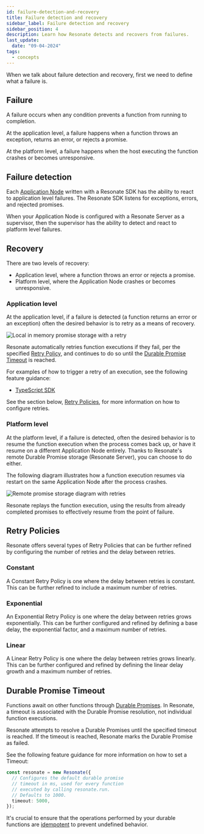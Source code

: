 ```yaml
---
id: failure-detection-and-recovery
title: Failure detection and recovery
sidebar_label: Failure detection and recovery
sidebar_position: 4
description: Learn how Resonate detects and recovers from failures.
last_update:
  date: "09-04-2024"
tags:
  - concepts
---
```


When we talk about failure detection and recovery, first we need to define what a failure is.

## Failure

A failure occurs when any condition prevents a function from running to completion.

At the application level, a failure happens when a function throws an exception, returns an error, or rejects a promise.

At the platform level, a failure happens when the host executing the function crashes or becomes unresponsive.

## Failure detection

Each [Application Node](/concepts/application-node) written with a Resonate SDK has the ability to react to application level failures.
The Resonate SDK listens for exceptions, errors, and rejected promises.

When your Application Node is configured with a Resonate Server as a supervisor, then the supervisor has the ability to detect and react to platform level failures.

## Recovery

There are two levels of recovery:

- Application level, where a function throws an error or rejects a promise.
- Platform level, where the Application Node crashes or becomes unresponsive.

### Application level

At the application level, if a failure is detected (a function returns an error or an exception) often the desired behavior is to retry as a means of recovery.

![Local in memory promise storage with a retry](/img/local-storage-promise-with-retry.svg)

Resonate automatically retries function executions if they fail, per the specified [Retry Policy](#retry-policies), and continues to do so until the [Durable Promise Timeout](#durable-promise-timeout) is reached.

For examples of how to trigger a retry of an execution, see the following feature guidance:

- [TypeScript SDK](/develop/typescript#trigger-a-retry)

See the section below, [Retry Policies](#retry-policies), for more information on how to configure retries.

### Platform level

At the platform level, if a failure is detected, often the desired behavior is to resume the function execution when the process comes back up, or have it resume on a different Application Node entirely.
Thanks to Resonate's remote Durable Promise storage (Resonate Server), you can choose to do either.

The following diagram illustrates how a function execution resumes via restart on the same Application Node after the process crashes.

![Remote promise storage diagram with retries](/img/remote-storage-promise-with-retries.svg)

Resonate replays the function execution, using the results from already completed promises to effectively resume from the point of failure.

## Retry Policies

Resonate offers several types of Retry Policies that can be further refined by configuring the number of retries and the delay between retries.

### Constant

A Constant Retry Policy is one where the delay between retries is constant.
This can be further refined to include a maximum number of retries.

### Exponential

An Exponential Retry Policy is one where the delay between retries grows exponentially.
This can be further configured and refined by defining a base delay, the exponential factor, and a maximum number of retries.

### Linear

A Linear Retry Policy is one where the delay between retries grows linearly.
This can be further configured and refined by defining the linear delay growth and a maximum number of retries.

## Durable Promise Timeout

Functions await on other functions through [Durable Promises](/concepts/durable-promise).
In Resonate, a timeout is associated with the Durable Promise resolution, not individual function executions.

Resonate attempts to resolve a Durable Promises until the specified timeout is reached.
If the timeout is reached, Resonate marks the Durable Promise as failed.

See the following feature guidance for more information on how to set a Timeout:

```ts
const resonate = new Resonate({
  // Configures the default durable promise
  // timeout in ms, used for every function
  // executed by calling resonate.run.
  // Defaults to 1000.
  timeout: 5000,
});
```

It's crucial to ensure that the operations performed by your durable functions are [idempotent](https://blog.bitsrc.io/design-an-idempotent-api-in-2024-d4a3cf8d8bf2) to prevent undefined behavior.
